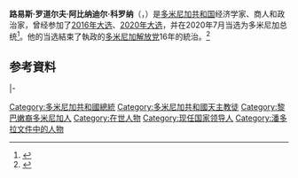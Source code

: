 {{Spanish name|'''Abinader'''|'''Corona'''}}
{{Infobox officeholder
| office              = [[多米尼加共和国总统|第54任多米尼加共和国总统]]
| vicepresident       = [[拉奎尔·佩尼亚|拉奎尔·佩尼亚]]
| predecessor         = [[达尼洛·梅迪纳|达尼洛·梅迪纳]]
| term_start          = 2020年8月16日
| term_end            = 
| name                = 路易斯·阿比纳迪尔
| image               = President Abinader 2020.jpg
| alt                 = 
| caption             = 
| birth_name          = Luis Rodolfo Abinader Corona
| birth_date          = {{Birth date and age|df=yes|1967|07|12}}
| birth_place         = {{DOM}}[[圣多明哥|圣多明哥]]
| death_date          = <!-- {{Death date and age|YYYY|MM|DD|YYYY|MM|DD}} (death date then birth date) -->
| death_place         = 
| nationality         = 
| other_names         = 
| alma_mater          = [[Hult_International_Business_School|Hult International Business School]]<br />[[Instituto_Tecnológico_de_Santo_Domingo|Instituto Tecnológico de Santo Domingo]]
| years_active        = 
| notable_works       = 
| party               = [[現代革命黨|現代革命黨]]
| otherparty          = [[Dominican_Revolutionary_Party|Dominican Revolutionary Party]] {{small|(until 2014)}}
| spouse              = Raquel Arbaje
| children            = Esther Patricia, Graciela Lucía, Adriana Margarita
| mother              = Sula Corona
| father              = [[何塞·拉斐尔·阿比纳迪尔|何塞·拉斐尔·阿比纳迪尔]]
| website             = {{URL|http://www.luisabinader.com/|Personal website}}
}}

'''路易斯·罗道尔夫·阿比纳迪尔·科罗纳'''（{{lang-es|Luis Rodolfo Abinader Corona}}，{{bd|1967年|7月12日|catIdx=Abinader}}）是[[多米尼加共和国|多米尼加共和国]]经济学家、商人和政治家，曾经参加了[[2016年多明尼加大選|2016年大选]]、[[2020年多米尼加大选|2020年大选]]，并在2020年7月当选为多米尼加总统<ref>{{cite news |title=在野党候选人阿比纳德尔当选多米尼加共和国总统 |url=https://j.eastday.com/p/1594150385021860 |accessdate=2022-02-04 |work=东方网 |archive-date=2022-02-04 |archive-url=https://web.archive.org/web/20220204183819/https://j.eastday.com/p/1594150385021860 |dead-url=no }}</ref>。他的当选結束了執政的[[多米尼加解放党|多米尼加解放党]]16年的統治。<ref>{{cite news|title=Padrón para las elecciones de mayo tendrá un incremento de más de 69 mil electores|url=https://listindiario.com/la-republica/2020/01/14/599965/padron-para-las-elecciones-de-mayo-tendra-un-incremento-de-mas-de-69-mil-electores|date=2020-01-14|accessdate=2020-07-04|publisher=Listin Diario|language=es|archive-date=2020-12-14|archive-url=https://web.archive.org/web/20201214154211/https://listindiario.com/la-republica/2020/01/14/599965/padron-para-las-elecciones-de-mayo-tendra-un-incremento-de-mas-de-69-mil-electores|dead-url=no}}</ref>

== 参考資料 ==
{{Reflist}}

{{s-start}}
{{s-off}}
|-
{{s-bef|before=[[达尼洛·梅迪纳|达尼洛·梅迪纳]]}}
{{s-ttl|title=[[多米尼加总统|多米尼加总统]]|years=2020－}}
{{s-inc}}
{{s-end}}

{{DEFAULTSORT:Abdo, Mario}}
[[Category:多米尼加共和國總統|Category:多米尼加共和國總統]]
[[Category:多米尼加共和國天主教徒|Category:多米尼加共和國天主教徒]]
[[Category:黎巴嫩裔多米尼加人|Category:黎巴嫩裔多米尼加人]]
[[Category:在世人物|Category:在世人物]]
[[Category:现任国家领导人|Category:现任国家领导人]]
[[Category:潘多拉文件中的人物|Category:潘多拉文件中的人物]]